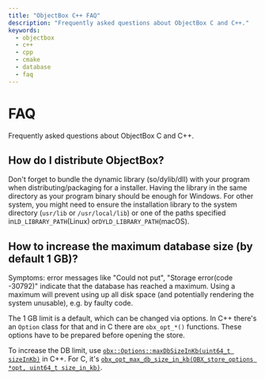 ```yaml
---
title: "ObjectBox C++ FAQ"
description: "Frequently asked questions about ObjectBox C and C++."
keywords:
  - objectbox
  - c++
  - cpp
  - cmake
  - database
  - faq
---
```








<TechnicalArticleSchema
  headline="ObjectBox C++ FAQ"
  description="Frequently asked questions about ObjectBox C and C++."
  url="https://cpp.objectbox.io/faq"
  datePublished="2025-07-21"
  dateModified="2025-07-21"
/>

# FAQ

Frequently asked questions about ObjectBox C and C++.


## How do I distribute ObjectBox?

Don't forget to bundle the dynamic library (so/dylib/dll) with your program when distributing/packaging for a installer. Having the library in the same directory as your program binary should be enough for Windows. For other system, you might need to ensure the installation library to the system directory (`usr/lib` or `/usr/local/lib`) or one of the paths specified in`LD_LIBRARY_PATH`(Linux) or`DYLD_LIBRARY_PATH`(macOS).

## How to increase the maximum database size (by default 1 GB)?

Symptoms: error messages like "Could not put", "Storage error(code -30792)" indicate that the database has reached a maximum. Using a maximum will prevent using up all disk space (and potentially rendering the system unusable), e.g. by faulty code.

The 1 GB limit is a default, which can be changed via options. In C++ there's an `Option` class for that and in C there are `obx_opt_*()` functions. These options have to be prepared before opening the store.

To increase the DB limit, use [`obx::Options::maxDbSizeInKb(uint64_t sizeInKb)`](https://objectbox.io/docfiles/c/current/classobx\_1\_1Options.html#a1e18dbe2cc14998827b265dcc2956994) in C++. For C, it's [`obx_opt_max_db_size_in_kb(OBX_store_options *opt, uint64_t size_in_kb)`](https://objectbox.io/docfiles/c/current/group\_\_c.html#ga1a334d11e5a989ae3195c56a5bf0a3ea).